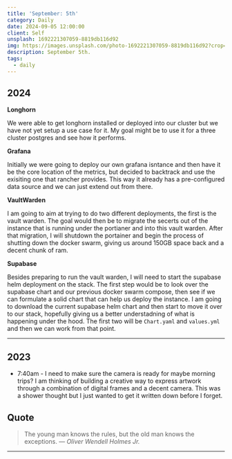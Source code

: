 ```yaml
---
title: 'September: 5th'
category: Daily
date: 2024-09-05 12:00:00
client: Self
unsplash: 1692221307059-8819db116d92
img: https://images.unsplash.com/photo-1692221307059-8819db116d92?crop=entropy&cs=srgb&fm=jpg&ixid=MnwzNjM5Nzd8MHwxfHJhbmRvbXx8fHx8fHx8fDE2ODE3NDg2ODY&ixlib=rb-4.0.3&q=85
description: September 5th. 
tags:
  - daily
---
```



## 2024

**Longhorn**

We were able to get longhorn installed or deployed into our cluster but we have not yet setup a use case for it.
My goal might be to use it for a three cluster postgres and see how it performs.

**Grafana**

Initially we were going to deploy our own grafana isntance and then have it be the core location of the metrics, but decided to backtrack and use the exisiting one that rancher provides.
This way it already has a pre-configured data source and we can just extend out from there.

**VaultWarden**

I am going to aim at trying to do two different deployments, the first is the vault warden.
The goal would then be to migrate the secerts out of the instance that is running under the portianer and into this vault warden.
After that migration, I will shutdown the portainer and begin the process of shutting down the docker swarm, giving us around 150GB space back and a decent chunk of ram.

**Supabase**

Besides preparing to run the vault warden, I will need to start the supabase helm deployment on the stack.
The first step would be to look over the supabase chart and our previous docker swarm compose, then see if we can formulate a solid chart that can help us deploy the instance.
I am going to download the current supabase helm chart and then start to move it over to our stack, hopefully giving us a better understadning of what is happening under the hood.
The first two will be `Chart.yaml` and `values.yml` and then we can work from that point.

---

## 2023
- 7:40am - I need to make sure the camera is ready for maybe morning trips? I am thinking of building a creative way to express artwork through a combination of digital frames and a decent camera. This was a shower thought but I just wanted to get it written down before I forget.

## Quote

> The young man knows the rules, but the old man knows the exceptions.
> — <cite>Oliver Wendell Holmes Jr.</cite>

---